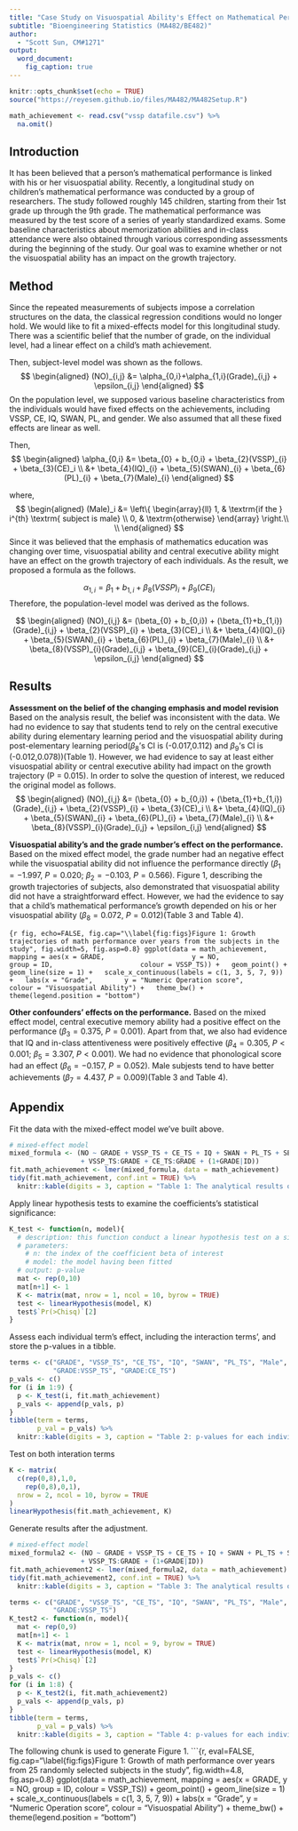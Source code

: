 ---
title: "Case Study on Visuospatial Ability's Effect on Mathematical Performance"
subtitle: "Bioengineering Statistics (MA482/BE482)"
author: 
  - "Scott Sun, CM#1271"
output:
  word_document: 
    fig_caption: true
---

```{r setup, include=FALSE}
knitr::opts_chunk$set(echo = TRUE)
source("https://reyesem.github.io/files/MA482/MA482Setup.R")
```

```{r, include=FALSE}
math_achievement <- read.csv("vssp datafile.csv") %>%
  na.omit()
```

## Introduction
It has been believed that a person's mathematical performance is linked with his or her visuospatial ability. Recently, a longitudinal study on children's mathematical performance was conducted by a group of researchers. The study followed roughly 145 children, starting from their 1st grade up through the 9th grade. The mathematical performance was measured by the test score of a series of yearly standardized exams. Some baseline characteristics about memorization abilities and in-class attendance were also obtained through various corresponding assessments during the beginning of the study. Our goal was to examine whether or not the visuospatial ability has an impact on the growth trajectory.

## Method
Since the repeated measurements of subjects impose a correlation structures on the data, the classical regression conditions would no longer hold. We would like to fit a mixed-effects model for this longitudinal study. There was a scientific belief that the number of grade, on the individual level, had a linear effect on a child's math achievement. 

Then, subject-level model was shown as the follows.
$$
\begin{aligned}
(NO)_{i,j} &= \alpha_{0,i}+\alpha_{1,i}(Grade)_{i,j} + \epsilon_{i,j}
\end{aligned}
$$
On the population level, we supposed various baseline characteristics from the individuals would have fixed effects on the achievements, including VSSP, CE, IQ, SWAN, PL, and gender. We also assumed that all these fixed effects are linear as well.

Then,
$$
\begin{aligned}
\alpha_{0,i} &= \beta_{0} + b_{0,i} + \beta_{2}(VSSP)_{i} + \beta_{3}(CE)_i \\ 
&+ \beta_{4}(IQ)_{i} + \beta_{5}(SWAN)_{i} + \beta_{6}(PL)_{i} + \beta_{7}(Male)_{i} 
\end{aligned}
$$

where,
$$
\begin{aligned}
(Male)_i &= \left\{
        \begin{array}{ll}
            1, & \textrm{if the } i^{th} \textrm{ subject is male} \\
            0, & \textrm{otherwise}
        \end{array}
    \right.\\
\\
\end{aligned}
$$
Since it was believed that the emphasis of mathematics education was changing over time, visuospatial ability and central executive ability might have an effect on the growth trajectory of each individuals. As the result, we proposed a formula as the follows.

$$
\alpha_{1,i} = \beta_{1} + b_{1,i} + \beta_{8}(VSSP)_{i} + \beta_{9}(CE)_i
$$
Therefore, the population-level model was derived as the follows.

$$
\begin{aligned}
(NO)_{i,j} &= (\beta_{0} + b_{0,i}) + (\beta_{1}+b_{1,i})(Grade)_{i,j} + \beta_{2}(VSSP)_{i} + \beta_{3}(CE)_i \\ 
&+ \beta_{4}(IQ)_{i} + \beta_{5}(SWAN)_{i} + \beta_{6}(PL)_{i} + \beta_{7}(Male)_{i} \\
&+ \beta_{8}(VSSP)_{i}(Grade)_{i,j} + \beta_{9}(CE)_{i}(Grade)_{i,j} + \epsilon_{i,j}
\end{aligned}
$$


## Results
**Assessment on the belief of the changing emphasis and model revision** Based on the analysis result, the belief was inconsistent with the data. We had no evidence to say that students tend to rely on the central executive ability during elementary learning period and the visuospatial ability during post-elementary learning period($\beta_8$'s CI is (-0.017,0.112) and $\beta_9$'s CI is (-0.012,0.078))(Table 1). However, we had evidence to say at least either visuospatial ability or central executive ability had impact on the growth trajectory (P = 0.015). In order to solve the question of interest, we reduced the original model as follows.
$$
\begin{aligned}
(NO)_{i,j} &= (\beta_{0} + b_{0,i}) + (\beta_{1}+b_{1,i})(Grade)_{i,j} + \beta_{2}(VSSP)_{i} + \beta_{3}(CE)_i \\ 
&+ \beta_{4}(IQ)_{i} + \beta_{5}(SWAN)_{i} + \beta_{6}(PL)_{i} + \beta_{7}(Male)_{i} \\
&+ \beta_{8}(VSSP)_{i}(Grade)_{i,j} + \epsilon_{i,j}
\end{aligned}
$$

**Visuospatial ability's and the grade number's effect on the performance.** Based on the mixed effect model, the grade number had an negative effect while the visuospatial ability did not influence the performance directly ($\beta_1=-1.997$, $P=0.020$; $\beta_2=-0.103$, $P=0.566$). Figure 1, describing the growth trajectories of subjects, also demonstrated that visuospatial ability did not have a straightforward effect. However, we had the evidence to say that a child's mathematical performance's growth depended on his or her visuospatial ability ($\beta_{8}=0.072$, $P=0.012$)(Table 3 and Table 4).

```{r fig, echo=FALSE, fig.cap="\\label{fig:figs}Figure 1: Growth trajectories of math performance over years from the subjects in the study", fig.width=5, fig.asp=0.8}
ggplot(data = math_achievement,
       mapping = aes(x = GRADE,
                     y = NO,
                     group = ID,
                     colour = VSSP_TS)) +
  geom_point() +
  geom_line(size = 1) +
  scale_x_continuous(labels = c(1, 3, 5, 7, 9)) +
  labs(x = "Grade",
       y = "Numeric Operation score",
       colour = "Visuospatial Ability") +
  theme_bw() +
  theme(legend.position = "bottom")
```

**Other confounders' effects on the performance.** Based on the mixed effect model, central executive memory ability had a positive effect on the performance ($\beta_3 = 0.375$, $P=0.001$). Apart from that, we also had evidence that IQ and in-class attentiveness were positively effective ($\beta_4 = 0.305$, $P<0.001$; $\beta_5 = 3.307$, $P<0.001$). We had no evidence that phonological score had an effect ($\beta_6 = -0.157$, $P=0.052$). Male subjests tend to have better achievements ($\beta_7 = 4.437$, $P=0.009$)(Table 3 and Table 4).

## Appendix
Fit the data with the mixed-effect model we've built above.
```{r, warning=FALSE}
# mixed-effect model
mixed_formula <- (NO ~ GRADE + VSSP_TS + CE_TS + IQ + SWAN + PL_TS + SEX 
                  + VSSP_TS:GRADE + CE_TS:GRADE + (1+GRADE|ID))
fit.math_achievement <- lmer(mixed_formula, data = math_achievement)
tidy(fit.math_achievement, conf.int = TRUE) %>%
  knitr::kable(digits = 3, caption = "Table 1: The analytical results of the mixed-effect model based on the linear assumption.")
```

Apply linear hypothesis tests to examine the coefficients's statistical significance:
```{r}
K_test <- function(n, model){
  # description: this function conduct a linear hypothesis test on a single coefficient
  # parameters:
    # n: the index of the coefficient beta of interest
    # model: the model having been fitted
  # output: p-value
  mat <- rep(0,10)
  mat[n+1] <- 1
  K <- matrix(mat, nrow = 1, ncol = 10, byrow = TRUE)
  test <- linearHypothesis(model, K)
  test$`Pr(>Chisq)`[2]
}
```

Assess each individual term's effect, including the interaction terms', and store the p-values in a tibble.
```{r}
terms <- c("GRADE", "VSSP_TS", "CE_TS", "IQ", "SWAN", "PL_TS", "Male", 
           "GRADE:VSSP_TS", "GRADE:CE_TS")
p_vals <- c()
for (i in 1:9) {
  p <- K_test(i, fit.math_achievement)
  p_vals <- append(p_vals, p)
}
tibble(term = terms,
       p_val = p_vals) %>%
  knitr::kable(digits = 3, caption = "Table 2: p-values for each individual term.")
```

Test on both interation terms
```{r}
K <- matrix(
  c(rep(0,8),1,0,
    rep(0,8),0,1),
  nrow = 2, ncol = 10, byrow = TRUE
)
linearHypothesis(fit.math_achievement, K)
```

Generate results after the adjustment.
```{r, warning=FALSE}
# mixed-effect model
mixed_formula2 <- (NO ~ GRADE + VSSP_TS + CE_TS + IQ + SWAN + PL_TS + SEX 
                  + VSSP_TS:GRADE + (1+GRADE|ID))
fit.math_achievement2 <- lmer(mixed_formula2, data = math_achievement)
tidy(fit.math_achievement2, conf.int = TRUE) %>%
  knitr::kable(digits = 3, caption = "Table 3: The analytical results of the mixed-effect model based on the linear assumption after the adjustment.")
```

```{r}
terms <- c("GRADE", "VSSP_TS", "CE_TS", "IQ", "SWAN", "PL_TS", "Male", 
           "GRADE:VSSP_TS")
K_test2 <- function(n, model){
  mat <- rep(0,9)
  mat[n+1] <- 1
  K <- matrix(mat, nrow = 1, ncol = 9, byrow = TRUE)
  test <- linearHypothesis(model, K)
  test$`Pr(>Chisq)`[2]
}
p_vals <- c()
for (i in 1:8) {
  p <- K_test2(i, fit.math_achievement2)
  p_vals <- append(p_vals, p)
}
tibble(term = terms,
       p_val = p_vals) %>%
  knitr::kable(digits = 3, caption = "Table 4: p-values for each individual term after the adjustment.")
```

The following chunk is used to generate Figure 1.
```{r, eval=FALSE, fig.cap="\\label{fig:figs}Figure 1: Growth of math performance over years from 25 randomly selected subjects in the study", fig.width=4.8, fig.asp=0.8}
ggplot(data = math_achievement,
       mapping = aes(x = GRADE,
                     y = NO,
                     group = ID,
                     colour = VSSP_TS)) +
  geom_point() +
  geom_line(size = 1) +
  scale_x_continuous(labels = c(1, 3, 5, 7, 9)) +
  labs(x = "Grade",
       y = "Numeric Operation score",
       colour = "Visuospatial Ability") +
  theme_bw() +
  theme(legend.position = "bottom")
